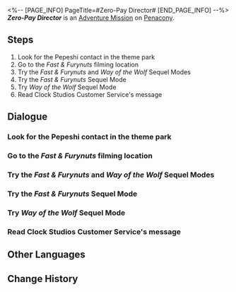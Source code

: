 <%-- [PAGE_INFO]
PageTitle=#Zero-Pay Director#
[END_PAGE_INFO] --%>
{{Stub|Dialogue.}}
{{Mission Infobox
|id            = 8021403
|title         = 
|image         = <!--Mission Zero-Pay Director.png-->
|type          = Adventure
|event_name    = 
|chapter       = 
|requirements  = [[Trailblaze Mission]] ''[[A Walk Among the Tombstones]]'' completed
|summary       = <!--official mission summary from Fate's Atlas-->
|characters    = Theme Park Employee; Trailblazer
|startLocation = [[Penacony]] - [[Clock Studios Theme Park]]
|world         = Penacony
|area          = Clock Studios Theme Park
|prev          = 
|next          = 
|rewards       = Credit*5,000
}}
'''''Zero-Pay Director''''' is an [[Adventure Mission]] on [[Penacony]].

==Steps==
# Look for the Pepeshi contact in the theme park
# Go to the ''Fast & Furynuts'' filming location
# Try the ''Fast & Furynuts'' and ''Way of the Wolf'' Sequel Modes
# Try the ''Fast & Furynuts'' Sequel Mode
# Try ''Way of the Wolf'' Sequel Mode
# Read Clock Studios Customer Service's message

<!--
==Gameplay Notes==

--><!--
==Trial Character==

-->
==Dialogue==
{{Stub Dialogue}}
{{Dialogue End}}

===Look for the Pepeshi contact in the theme park{{subst:void|<!--802140302-->}}===
{{Mission Description|type=adventure|location=Clock Studios Theme Park|update|Clock Studios Theme Park has recommended the ''Clockie's Extras'' Filming Experience project. Something feels off, but let's go try it out anyway.<br />Clock Studios has given you a strange passphrase. Go look for the contact who can take you for a game.}}
{{Dialogue Start}}
:{{tx}}
{{Dialogue End}}

===Go to the ''Fast & Furynuts'' filming location{{subst:void|<!--802140303-->}}===
{{Mission Description|type=adventure|location=Clock Studios Theme Park|update|Clock Studios Theme Park has recommended the ''Clockie's Extras'' Filming Experience project. Something feels off, but let's go try it out anyway.<br />Will it be a game, or will it be hard labor? Gotta personally experience it to find out.}}
{{Dialogue Start}}
:{{tx}}
{{Dialogue End}}

===Try the ''Fast & Furynuts'' and ''Way of the Wolf'' Sequel Modes{{subst:void|<!--802140304-->}}===
{{Mission Description|type=adventure|location=Clock Studios Theme Park|update|Shooting a cartoon seems pretty fun too. How about trying it out first?}}
{{Dialogue Start}}
:{{tx}}
{{Dialogue End}}

===Try the ''Fast & Furynuts'' Sequel Mode{{subst:void|<!--802140306-->}}===
{{Dialogue Start}}
:{{tx}}
{{Dialogue End}}

===Try ''Way of the Wolf'' Sequel Mode{{subst:void|<!--802140307-->}}===
{{Dialogue Start}}
:{{tx}}
{{Dialogue End}}

===Read Clock Studios Customer Service's message{{subst:void|<!--802140305-->}}===
{{Mission Description|type=adventure|location=Clock Studios Theme Park|update|After experiencing both film productions, the Clock Studios customer support staff appears to have some words for you...}}
{{Dialogue Start}}
:{{tx}}
{{Dialogue End}}

==Other Languages==
{{Other Languages
|en   = Zero-Pay Director
|zhs  = 零片酬导演
|zht  = 零片酬導演
|ja   = ノーギャラ監督
|ko   = 열정페이 감독
|es   = Directo{{MC|f=ra|m=r}} sin salario
|fr   = Directeur bénévole
|ru   = Сам себе режиссёр
|th   = ผู้กำกับไร้ค่าจ้าง
|vi   = Đạo Diễn Không Lương
|de   = Regisseur ohne Gage
|id   = Sutradara Bayaran Rendah
|pt   = Diretor Pagamento-Zero
}}

==Change History==
{{Change History|2.1}}
